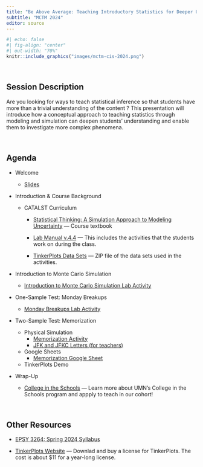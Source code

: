 ```yaml
---
title: "Be Above Average: Teaching Introductory Statistics for Deeper Understanding"
subtitle: "MCTM 2024"
editor: source
---
```


```r
#| echo: false
#| fig-align: "center"
#| out-width: "70%"
knitr::include_graphics("images/mctm-cis-2024.png")
```

<br />

## Session Description

Are you looking for ways to teach statistical inference so that students have more than a trivial understanding of the content ? This presentation will introduce how a conceptual approach to teaching statistics through modeling and simulation can deepen students' understanding and enable them to investigate more complex phenomena.

<br />

## Agenda

- Welcome

    - [Slides](https://docs.google.com/presentation/d/18ZFXzj3LchJouEmDAt8Tpn9qU7ih6fKDJKxs-dRBh_I/edit?usp=sharing)

- Introduction & Course Background

    + CATALST Curriculum
        * [Statistical Thinking: A Simulation Approach to Modeling Uncertainty](https://zief0002.github.io/statistical-thinking/) --- Course textbook
        
        * [Lab Manual v.4.4](https://github.com/zief0002/statistical-thinking/blob/master/statistical-thinking-v4_4.pdf?raw=true) --- This includes the activities that the students work on during the class.
        
        * [TinkerPlots Data Sets](https://github.com/zief0002/statistical-thinking/blob/master/tp3-data.zip?raw=true) --- ZIP file of the data sets used in the activities.

- Introduction to Monte Carlo Simulation

    + [Introduction to Monte Carlo Simulation Lab Activity](https://raw.githubusercontent.com/laser-umn/laser-umn.github.io/main/sessions/files/introduction-to-monte-carlo-simulation-activity.pdf)

- One-Sample Test: Monday Breakups

    + [Monday Breakups Lab Activity](https://raw.githubusercontent.com/laser-umn/laser-umn.github.io/main/sessions/files/monday-breakups-activity.pdf)

- Two-Sample Test: Memorization

    + Physical Simulation
        * [Memorization Activity](https://raw.githubusercontent.com/laser-umn/laser-umn.github.io/main/sessions/files/memorization-activity.pdf)
        * [JFK and JFKC Letters (for teachers)](https://raw.githubusercontent.com/laser-umn/laser-umn.github.io/main/sessions/files/jfk-jfkc-letters.pdf)
    
    + Google Sheets
        * [Memorization Google Sheet](https://docs.google.com/spreadsheets/d/1RBHxg7lopFvLwG2COvojPBSfy8nNgs89Y_vTFQqa4Vk/edit?usp=sharing)
    
    + TinkerPlots Demo

<!-- - Confidence Intervals: Kissing the 'Right' Way -->

<!--     + [Kissing the 'Right' Way Activity](https://raw.githubusercontent.com/laser-umn/laser-umn.github.io/main/sessions/fileskissing-the-right-way-activity.pdf) -->

- Wrap-Up

    + [College in the Schools](http://cce.umn.edu/college-in-the-schools) --- Learn more about UMN's College in the Schools program and appply to teach in our cohort!

<br />


## Other Resources

-   [EPSY 3264: Spring 2024 Syllabus](https://zief0002.github.io/sesame-street/)

-   [TinkerPlots Website](http://www.tinkerplots.com/) --- Downlad and buy a license for TinkerPlots. The cost is about \$11 for a year-long license.

